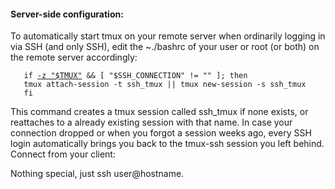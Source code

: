 ==== Server-side configuration: ====

To automatically start tmux on your remote server when ordinarily logging in via SSH (and only SSH), edit the ~./bashrc of your user or root (or both) on the remote server accordingly:

    if [[ -z "$TMUX" ]] && [ "$SSH_CONNECTION" != "" ]; then
    tmux attach-session -t ssh_tmux || tmux new-session -s ssh_tmux
    fi

This command creates a tmux session called ssh_tmux if none exists, or reattaches to a already existing session with that name. In case your connection dropped or when you forgot a session weeks ago, every SSH login automatically brings you back to the tmux-ssh session you left behind.
Connect from your client:

Nothing special, just ssh user@hostname.

